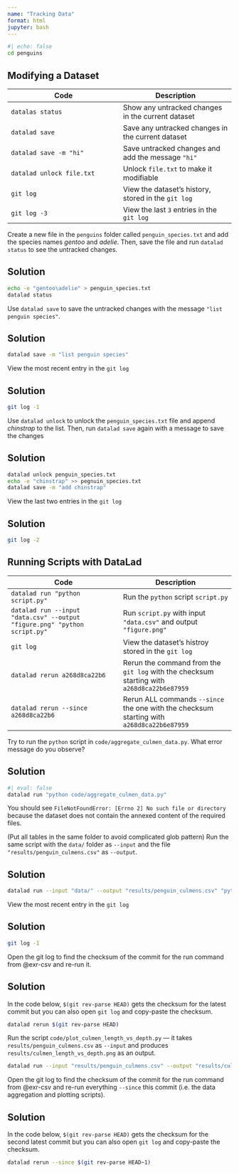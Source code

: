 ```yaml
---
name: "Tracking Data"
format: html
jupyter: bash
---
```



```bash
#| echo: false
cd penguins
```

## Modifying a Dataset

| Code | Description |
| --- | --- |
| `datalas status` | Show any untracked changes in the current dataset |
| `datalad save` | Save any untracked changes in the current dataset |
| `datalad save -m "hi"` | Save untracked changes and add the message `"hi"` |
| `datalad unlock file.txt` | Unlock `file.txt` to make it modifiable |
| `git log` | View the dataset's history, stored in the `git log` |
| `git log -3` | View the last `3` entries in the `git log` |

:::{#exr-}
Create a new file in the `penguins` folder called `penguin_species.txt` and add the species names *gentoo* and *adelie*. Then, save the file and run `datalad status` to see the untracked changes.
:::
::: {.callout-tip}
## Solution
```bash
echo -e "gentoo\adelie" > penguin_species.txt
datalad status
```
:::

:::{#exr-}
Use `datalad save` to save the untracked changes with the message `"list penguin species"`.
:::
::: {.callout-tip}
## Solution
```bash
datalad save -m "list penguin species"
```
:::

:::{#exr-}
View the most recent entry in the `git log`
:::
::: {.callout-tip}
# Solution
```bash
git log -1
```
:::

:::{#exr-}
Use `datalad unlock` to unlock the `penguin_species.txt` file and append *chinstrap* to the list. Then, run `datalad save` again with a message to save the changes
:::
::: {.callout-tip}
# Solution
```bash
datalad unlock penguin_species.txt
echo -e "chinstrap" >> pegnuin_species.txt
datalad save -m "add chinstrap"
```
:::

:::{#exr-}
View the last two entries in the `git log`
:::
::: {.callout-tip}
# Solution
```bash
git log -2
```
:::

## Running Scripts with DataLad

| Code | Description |
| --- | --- |
|`datalad run "python script.py"` | Run the `python` script `script.py` |
|`datalad run --input "data.csv" --output "figure.png" "python script.py"` | Run `script.py` with input `"data.csv"` and output `"figure.png"`|
| `git log` | View the dataset's histroy stored in the `git log` |
| `datalad rerun a268d8ca22b6` | Rerun the command from the `git log` with the checksum starting with `a268d8ca22b6e87959` |
| `datalad rerun --since a268d8ca22b6` | Rerun ALL commands `--since` the one with the checksum starting with `a268d8ca22b6e87959` |


:::{#exr-}
Try to run the `python` script in `code/aggregate_culmen_data.py`. What error message do you observe?
:::
::: {.callout-tip}
# Solution
```bash
#| eval: false
datalad run "python code/aggregate_culmen_data.py"
```
You should see `FileNotFoundError: [Errno 2] No such file or directory` because the dataset does not contain the annexed content of the required files.
:::

:::{#exr-run}
(Put all tables in the same folder to avoid complicated glob pattern)
Run the same script with the `data/` folder as `--input` and the file `"results/penguin_culmens.csv"` as `--output`.
:::
::: {.callout-tip}
# Solution
```bash
datalad run --input "data/" --output "results/penguin_culmens.csv" "python code/aggregate_culmen_data.py"
```
:::

:::{#exr-}
View the most recent entry in the `git log`
:::
::: {.callout-tip}
# Solution
```bash
git log -1
```
:::

:::{#exr-}
Open the git log to find the checksum of the commit for the run command from @exr-csv and re-run it.
:::
::: {.callout-tip}
# Solution
In the code below, `$(git rev-parse HEAD)` gets the checksum for the latest commit but you can also open `git log` and copy-paste the checksum.
```bash
datalad rerun $(git rev-parse HEAD)
```
:::

:::{#exr-}
Run the script `code/plot_culmen_length_vs_depth.py` --- it takes `results/penguin_culmens.csv` as `--input` and produces `results/culmen_length_vs_depth.png` as an output.
:::
```bash
datalad run --input "results/penguin_culmens.csv" --output "results/culmen_length_vs_depth.png" "python code/plot_culmen_length_vs_depth.py"
```

:::{#exr-}
Open the git log to find the checksum of the commit for the run command from @exr-csv and re-run everything `--since` this commit (i.e. the data aggregation and plotting scripts).
:::
::: {.callout-tip}
# Solution
In the code below, `$(git rev-parse HEAD)` gets the checksum for the second latest commit but you can also open `git log` and copy-paste the checksum.
```bash
datalad rerun --since $(git rev-parse HEAD~1)
```
:::

